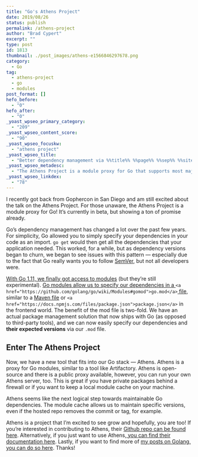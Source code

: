 ```yaml
---
title: "Go's Athens Project"
date: 2019/08/26
status: publish
permalink: /athens-project
author: "Brad Cypert"
excerpt: ""
type: post
id: 1813
thumbnail: ./post_images/athens-e1566846297678.png
category:
  - Go
tag:
  - athens-project
  - go
  - modules
post_format: []
hefo_before:
  - "0"
hefo_after:
  - "0"
_yoast_wpseo_primary_category:
  - "209"
_yoast_wpseo_content_score:
  - "90"
_yoast_wpseo_focuskw:
  - "athens project"
_yoast_wpseo_title:
  - "Better dependency management via %%title%% %%page%% %%sep%% %%sitename%%"
_yoast_wpseo_metadesc:
  - "The Athens Project is a module proxy for Go that supports most major version control systems. Its currently in beta, but is growing fast."
_yoast_wpseo_linkdex:
  - "78"
---
```


I recently got back from Gophercon in San Diego and am still excited about the talk on the Athens Project. For those unaware, the Athens Project is a module proxy for Go! It’s currently in beta, but showing a ton of promise already.

Go’s dependency management has changed a lot over the past few years. For simplicity, Go allowed you to simply specify your dependencies in your code as an import. `go get` would then get all the dependencies that your application needed. This worked, for a while, but as dependency versions began to churn, we began to see issues with this pattern — especially due to the fact that Go really wants you to follow [SemVer](https://semver.org/), but not all developers were.

[With Go 1.11, we finally got access to modules](https://github.com/golang/go/wiki/Modules) (but they’re still experimental). [Go modules allow us to specify our dependencies in a ](https://github.com/golang/go/wiki/Modules#gomod)`<a href="https://github.com/golang/go/wiki/Modules#gomod">go.mod</a>`[ file](https://github.com/golang/go/wiki/Modules#gomod), similar to a [Maven file](https://maven.apache.org/pom.html#What_is_the_POM) or `<a href="https://docs.npmjs.com/files/package.json">package.json</a>` in the frontend world. The benefit of the mod file is two-fold. We have an actual package management solution that now ships with Go (as opposed to third-party tools), and we can now easily specify our dependencies and **their expected versions** via our `.mod` file.

## Enter The Athens Project

Now, we have a new tool that fits into our Go stack — Athens. Athens is a proxy for Go modules, similar to a tool like Artifactory. Athens is open-source and there is a public proxy available, however, you can run your own Athens server, too. This is great if you have private packages behind a firewall or if you want to keep a local module cache on your machine.

Athens seems like the next logical step towards maintainable Go dependencies. The module cache allows us to maintain specific versions, even if the hosted repo removes the commit or tag, for example.

Athens is a project that I’m excited to see grow and hopefully, you are too! If you’re interested in contributing to Athens, their [Github repo can be found here](https://github.com/gomods/athens#contributing). Alternatively, if you just want to use Athens,[ you can find their documentation here](https://docs.gomods.io/). Lastly, if you want to find more of [my posts on Golang, you can do so here](https://www.bradcypert.com/tag/go/). Thanks!

